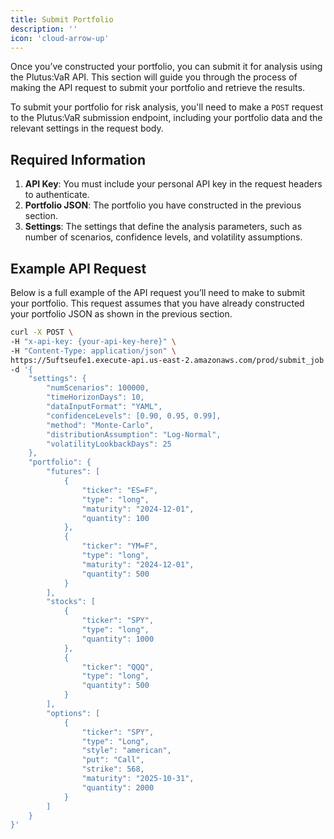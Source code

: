 ```yaml
---
title: Submit Portfolio
description: ''
icon: 'cloud-arrow-up'
---
```


Once you’ve constructed your portfolio, you can submit it for analysis using the Plutus:VaR API. This section will guide you through the process of making the API request to submit your portfolio and retrieve the results.

To submit your portfolio for risk analysis, you'll need to make a `POST` request to the Plutus:VaR submission endpoint, including your portfolio data and the relevant settings in the request body.

## Required Information

1. **API Key**: You must include your personal API key in the request headers to authenticate.
2. **Portfolio JSON**: The portfolio you have constructed in the previous section.
3. **Settings**: The settings that define the analysis parameters, such as number of scenarios, confidence levels, and volatility assumptions.

## Example API Request

Below is a full example of the API request you’ll need to make to submit your portfolio. This request assumes that you have already constructed your portfolio JSON as shown in the previous section.

```bash
curl -X POST \
-H "x-api-key: {your-api-key-here}" \
-H "Content-Type: application/json" \
https://5uftseufe1.execute-api.us-east-2.amazonaws.com/prod/submit_job \
-d '{
    "settings": {
        "numScenarios": 100000,
        "timeHorizonDays": 10,
        "dataInputFormat": "YAML",
        "confidenceLevels": [0.90, 0.95, 0.99],
        "method": "Monte-Carlo",
        "distributionAssumption": "Log-Normal",
        "volatilityLookbackDays": 25
    },
    "portfolio": {
        "futures": [
            {
                "ticker": "ES=F",
                "type": "long",
                "maturity": "2024-12-01",
                "quantity": 100
            },
            {
                "ticker": "YM=F",
                "type": "long",
                "maturity": "2024-12-01",
                "quantity": 500
            }
        ],
        "stocks": [
            {
                "ticker": "SPY",
                "type": "long",
                "quantity": 1000
            },
            {
                "ticker": "QQQ",
                "type": "long",
                "quantity": 500
            }
        ],
        "options": [
            {
                "ticker": "SPY",
                "type": "Long",
                "style": "american",
                "put": "Call",
                "strike": 568,
                "maturity": "2025-10-31",
                "quantity": 2000
            }
        ]
    }
}'
